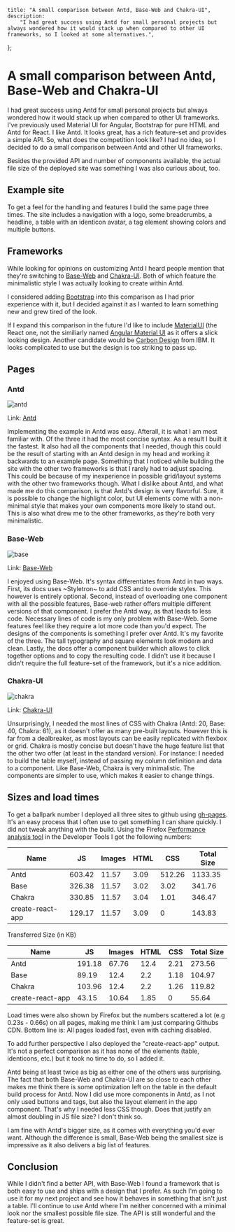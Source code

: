    title: "A small comparison between Antd, Base-Web and Chakra-UI",
    description:
        "I had great success using Antd for small personal projects but always wondered how it would stack up when compared to other UI frameworks, so I looked at some alternatives.",
};

# A small comparison between Antd, Base-Web and Chakra-UI

I had great success using Antd for small personal projects but always wondered how it would stack up when compared to other UI frameworks. I've previously used Material UI for Angular, Bootstrap for pure HTML and Antd for React. I like Antd. It looks great, has a rich feature-set and provides a simple API. So, what does the competition look like? I had no idea, so I decided to do a small comparison between Antd and other UI frameworks.

Besides the provided API and number of components available, the actual file size of the deployed site was something I was also curious about, too.

## Example site

To get a feel for the handling and features I build the same page three times. The site includes a navigation with a logo, some breadcrumbs, a headline, a table with an identicon avatar, a tag element showing colors and multiple buttons.

## Frameworks

While looking for opinions on customizing Antd I heard people mention that they're switching to [Base-Web](https://baseweb.design/) and [Chakra-UI](https://chakra-ui.com/). Both of which feature the minimalistic style I was actually looking to create within Antd.

I considered adding [Bootstrap](https://react-bootstrap.github.io/) into this comparison as I had prior experience with it, but I decided against it as I wanted to learn something new and grew tired of the look.

If I expand this comparison in the future I'd like to include [MaterialUI](https://mui.com/) (the React one, not the similiarly named [Angular Material UI](https://material.angular.io/) as it offers a slick looking design. Another candidate would be [Carbon Design](https://www.carbondesignsystem.com/developing/react-tutorial/overview/) from IBM. It looks complicated to use but the design is too striking to pass up.

## Pages

### Antd

![antd](https://user-images.githubusercontent.com/24259317/211889542-b395ea87-3ab2-460c-8462-7be5af105366.png)

Link: [Antd](https://ant.design/)

Implementing the example in Antd was easy. Afterall, it is what I am most familiar with. Of the three it had the most concise syntax. As a result I built it the fastest. It also had all the components that I needed, though this could be the result of starting with an Antd design in my head and working it backwards to an example page.
Something that I noticed while building the site with the other two frameworks is that I rarely had to adjust spacing. This could be because of my inexperience in possible grid/layout systems with the other two frameworks though.
What I dislike about Antd, and what made me do this comparison, is that Antd's design is very flavorful. Sure, it is possible to change the highlight color, but UI elements come with a non-minimal style that makes your own components more likely to stand out.
This is also what drew me to the other frameworks, as they're both very minimalistic.

### Base-Web

![base](https://user-images.githubusercontent.com/24259317/211889547-45a25ea4-3815-4a7e-87ca-1c6fcb5054fd.png)

Link: [Base-Web](https://baseweb.design/)

I enjoyed using Base-Web. It's syntax differentiates from Antd in two ways. First, its docs uses ~Styletron~ to add CSS and to override styles. This however is entirely optional. Second, instead of overloading one component with all the possible features, Base-web rather offers multiple different versions of that component. I prefer the Antd way, as that leads to less code. Necessary lines of code is my only problem with Base-Web. Some features feel like they require a lot more code than you'd expect.
The designs of the components is something I prefer over Antd. It's my favorite of the three. The tall typography and square elements look modern and clean. Lastly, the docs offer a component builder which allows to click together options and to copy the resulting code. I didn't use it because I didn't require the full feature-set of the framework, but it's a nice addition.

### Chakra-UI

![chakra](https://user-images.githubusercontent.com/24259317/211889549-735726fd-71ab-4710-909a-f6b12e91d431.png)

Link: [Chakra-UI](https://chakra-ui.com/)

Unsurprisingly, I needed the most lines of CSS with Chakra (Antd: 20, Base: 40, Chakra: 61), as it doesn't offer as many pre-built layouts. However this is far from a dealbreaker, as most layouts can be easily replicated with flexbox or grid. Chakra is mostly concise but doesn't have the huge feature list that the other two offer (at least in the standard version). For instance: I needed to build the table myself, instead of passing my column definition and data to a component.
Like Base-Web, Chakra is very minimalistic. The components are simpler to use, which makes it easier to change things.

## Sizes and load times

To get a ballpark number I deployed all three sites to github using [gh-pages](https://github.com/tschaub/gh-pages). It's an easy process that I often use to get something I can share quickly.
I did not tweak anything with the build.
Using the Firefox [Performance analysis tool](https://developer.mozilla.org/en-US/docs/Tools/Network_Monitor/Performance_analysis) in the Developer Tools I got the following numbers:

| Name             | JS     | Images | HTML | CSS    | Total Size |
| ---------------- | ------ | ------ | ---- | ------ | ---------- |
| Antd             | 603.42 | 11.57  | 3.09 | 512.26 | 1133.35    |
| Base             | 326.38 | 11.57  | 3.02 | 3.02   | 341.76     |
| Chakra           | 330.85 | 11.57  | 3.04 | 1.01   | 346.47     |
| create-react-app | 129.17 | 11.57  | 3.09 | 0      | 143.83     |

Transferred Size (in KB)

| Name             | JS     | Images | HTML | CSS  | Total Size |
| ---------------- | ------ | ------ | ---- | ---- | ---------- |
| Antd             | 191.18 | 67.76  | 12.4 | 2.21 | 273.56     |
| Base             | 89.19  | 12.4   | 2.2  | 1.18 | 104.97     |
| Chakra           | 103.96 | 12.4   | 2.2  | 1.26 | 119.82     |
| create-react-app | 43.15  | 10.64  | 1.85 | 0    | 55.64      |

Load times were also shown by Firefox but the numbers scattered a lot (e.g 0.23s - 0.66s) on all pages, making me think I am just comparing Githubs CDN. Bottom line is: All pages loaded fast, even with caching disabled.

To add further perspective I also deployed the "create-react-app" output. It's not a perfect comparison as it has none of the elements (table, identicons, etc.) but it took no time to do, so I added it.

Antd being at least twice as big as either one of the others was surprising. The fact that both Base-Web and Chakra-UI are so close to each other makes me think there is some optimization left on the table in the default build process for Antd.
Now I did use more components in Antd, as I not only used buttons and tags, but also the layout element in the app component. That's why I needed less CSS though. Does that justify an almost doubling in JS file size? I don't think so.

I am fine with Antd's bigger size, as it comes with everything you'd ever want. Although the difference is small, Base-Web being the smallest size is impressive as it also delivers a big list of features.

## Conclusion

While I didn't find a better API, with Base-Web I found a framework that is both easy to use and ships with a design that I prefer. As such I'm going to use it for my next project and see how it behaves in something that isn't just a table.
I'll continue to use Antd where I'm neither concerned with a minimal look nor the smallest possible file size. The API is still wonderful and the feature-set is great.
